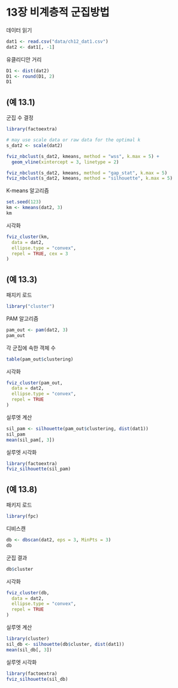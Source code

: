 # 13장 비계층적 군집방법

데이터 읽기

```r
dat1 <- read.csv("data/ch12_dat1.csv")
dat2 <- dat1[, -1]
```

유클리디안 거리

```r
D1 <- dist(dat2)
D1 <- round(D1, 2)
D1
```

## (예 13.1)

군집 수 결정

```r
library(factoextra)

# may use scale data or raw data for the optimal k
s_dat2 <- scale(dat2)

fviz_nbclust(s_dat2, kmeans, method = "wss", k.max = 5) + 
  geom_vline(xintercept = 3, linetype = 2)

fviz_nbclust(s_dat2, kmeans, method = "gap_stat", k.max = 5)
fviz_nbclust(s_dat2, kmeans, method = "silhouette", k.max = 5)
```

K-means 알고리즘

```r
set.seed(123)
km <- kmeans(dat2, 3)
km
```

시각화

```r
fviz_cluster(km,
  data = dat2,
  ellipse.type = "convex",
  repel = TRUE, cex = 3
)
```


## (예 13.3)

패지키 로드

```r
library("cluster")
```

PAM 알고리즘

```r
pam_out <- pam(dat2, 3)
pam_out
```

각 군집에 속한 객체 수

```r
table(pam_out$clustering)
```

시각화

```r
fviz_cluster(pam_out,
  data = dat2,
  ellipse.type = "convex",
  repel = TRUE
)
```

실루엣 계산

```r
sil_pam <- silhouette(pam_out$clustering, dist(dat1))
sil_pam
mean(sil_pam[, 3])
```

실루엣 시각화

```r
library(factoextra)
fviz_silhouette(sil_pam)
```



## (예 13.8)

패키지 로드

```r
library(fpc)
```

디비스캔

```r
db <- dbscan(dat2, eps = 3, MinPts = 3)
db
```

군집 결과

```r
db$cluster
```

시각화

```r
fviz_cluster(db,
  data = dat2,
  ellipse.type = "convex",
  repel = TRUE
)
```

실루엣 계산

```r
library(cluster)
sil_db <- silhouette(db$cluster, dist(dat1))
mean(sil_db[, 3])
```

실루엣 시각화

```r
library(factoextra)
fviz_silhouette(sil_db)
```

